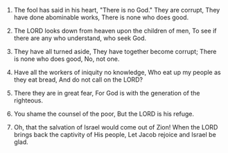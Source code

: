 
1. The fool has said in his heart, "There is no God." They are corrupt, They have done abominable works, There is none who does good.

2. The LORD looks down from heaven upon the children of men, To see if there are any who understand, who seek God.

3. They have all turned aside, They have together become corrupt; There is none who does good, No, not one.

4. Have all the workers of iniquity no knowledge, Who eat up my people as they eat bread, And do not call on the LORD?

5. There they are in great fear, For God is with the generation of the righteous.

6. You shame the counsel of the poor, But the LORD is his refuge.

7. Oh, that the salvation of Israel would come out of Zion! When the LORD brings back the captivity of His people, Let Jacob rejoice and Israel be glad.


